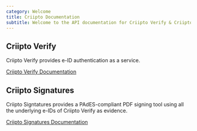 ```yaml
---
category: Welcome
title: Criipto Documentation
subtitle: Welcome to the API documentation for Criipto Verify & Criipto Document Signatures.
---
```



## Criipto Verify

Criipto Verify provides e-ID authentication as a service.

[Criipto Verify Documentation](/verify)

## Criipto Signatures

Criipto Signtatures provides a PAdES-compliant PDF signing tool using all the underlying e-IDs of Criipto Verify as evidence.

[Criipto Signatures Documentation](/signatures)